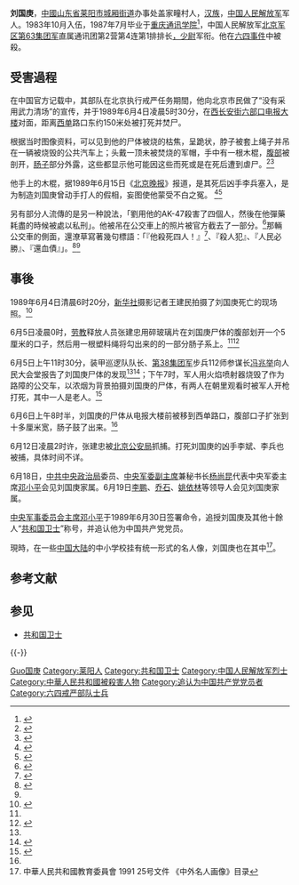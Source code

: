 {{Third-party|time=2018-08-17}}
{{军人
|name = 刘国庚
|image name =
|width = 
|图片简介  = 
|job =军人 
|job-1 = 
|job-2 = 
|job-3 =
|period = 
|period-1 = 
|period-2 = 
|period-3 = 
|birthname = 
|other_names = 
|foreign_names =
|english_names = Liu Guogeng
|Sex = 男
|date of birth = {{Birth date|1964|1|25}}
|place of birth = {{PRC}}[[山东省|山东省]][[莱阳市|莱阳市]]
|date of death = {{Death date and age|1989|6|4|1964|1|1}}
|place of death = {{PRC}}[[北京市|北京市]][[西城区|西城区]][[西长安街|西长安街]]
|nationality = {{PRC}}
|residence =
|languages = [[汉语|汉语]]
|height =1.69米
|weight =
|party ={{中国共青团}}（1983年）<br>{{中国共产党}}（追认） 
|rank = [[File:Shao_Wei_(PLAGF_OF-1_Type_88).gif|24px]][[中国人民解放军|中国人民解放军]][[少尉|少尉]]
|spouse = 
|relatives = 
|educate = 
* 莱阳[[盖家疃小学|盖家疃小学]]
* [[莱阳市第九中学|莱阳市第九中学]]（1983年6月毕业）
* [[重庆通讯学院|重庆通讯学院]]（1987年7月毕业）
|past =
* [[中国人民解放军|中国人民解放军]][[北京军区|北京军区]][[中国人民解放军陆军第六十三集团军|陸軍第63集团军]]直属通讯团第2营第4连第1排少尉排长
|work = 
|award =共和国卫士
|rankrecord = 
}}

'''刘国庚'''{{BD|1964年|1月25日|1989年|6月4日|catIdx=L刘国庚}}，[[中國|中國]][[山东省|山东省]][[莱阳市|莱阳市]][[城厢街道_(莱阳市)|城厢街道]]办事处盖家疃村人，[[汉族|汉族]]，[[中国人民解放军|中国人民解放军]]军人。1983年10月入伍，1987年7月毕业于[[中国人民解放军陆军工程大学通信士官学校|重庆通讯学院]]<ref name=":0">{{Cite book|title=共和国卫士 刘国庚|last=中共山东省委宣传部 中共莱阳市委宣传部|publisher=山东人民出版社|year=1989年9月|isbn=7-209-00536-6|location=|pages=79|first=}}</ref>，中国人民解放军[[中国人民解放军北京军区|北京军区]][[中国人民解放军陆军第七十七集团军|第63集团军]]直属通讯团第2营第4连第1排排长[[少尉|，少尉]]军衔。他在[[六四事件|六四事件]]中被殺。

== 受害過程 ==
在中国官方记载中，其部队在北京执行戒严任务期間，他向北京市民做了“没有采用武力清场”的宣传，并于1989年6月4日凌晨5时30分，在[[西长安街|西长安街]][[六部口|六部口]][[北京电报大楼|电报大楼]]对面，距离[[西单|西单]]路口东约150米处被打死并焚尸。

根据当时图像资料，可以见到他的尸体被烧的枯焦，呈跪状，脖子被套上绳子并吊在一辆被烧毁的公共汽车上；头戴一顶未被焚烧的军帽，手中有一根木棍，[[腹部|腹部]]被剖开，[[腸|肠子]]部分外露，这些都显示他可能因这些而死或是在死后遭到虐尸。<ref>{{cite AV media | url=https://www.youtube.com/watch?v=-LGrr8C0oOM | title=《飘扬，共和国的旗帜——平息北京反革命暴乱纪实》 | publisher=解放军总政治部 | access-date=2014-06-07 | archive-date=2016-03-25 | archive-url=https://web.archive.org/web/20160325215540/https://www.youtube.com/watch?v=-LGrr8C0oOM | dead-url=no }}</ref><ref>{{cite journal | title=共和国卫士——劉國庚 | author=姬瑞亭 | journal=《解放军画报》 | volume=平息反革命暴乱 保卫人民共和国特辑|date=1989年8月}}</ref>

他手上的木棍，据1989年6月15日《[[北京晚报|北京晚报]]》报道，是其死后凶手李兵塞入，是为制造刘国庚曾动手打人的假相，妄图使他蒙受不白之冤。 <ref>{{cite book | title=《共和国卫士英烈集》 | publisher=中国卓越出版公司 | author=涂国之，张忠顺，杨长林，高博焰 | year=1989年 | pages=16頁 | isbn=7800711471 | chapter=报国寸心坚似铁——记共和国的忠诚卫士刘国庚}}</ref><ref>{{Cite web|title=刘国庚|url=http://g.xker.com/38280.html|accessdate=|author=新客网|date=2007-11-05|format=|publisher=|language=中文|archive-date=2021-02-09|archive-url=https://web.archive.org/web/20210209024452/http://g.xker.com/38280.html}}</ref>

{{External media
| float  = right
| width  = 300px
| image1 = [http://web.archive.org/web/20190726041701/https://64memo.com/b5/1457.htm 被吊在公車上的士兵及公車側面的標語]
}}
另有部分人流傳的是另一种說法，「劉用他的AK-47殺害了四個人，然後在他彈藥耗盡的時候被處以私刑」。他被吊在公交車上的照片被官方截去了一部分。<ref>{{Cite book|title=北京风波纪实|url=https://archive.org/details/thetruthaboutbei00liji|publisher=北京出版社|year=1989年8月|isbn=7-200-00926-1|pages=[https://archive.org/details/thetruthaboutbei00liji/page/60 60]}}</ref>那輛公交車的側面，還潦草寫著幾句標語：「『他殺死四人！』<ref>{{Cite book|title=共和国卫士之歌——首都戒严部队英模事迹报告文学集. 北京|publisher=解放军出版社|year=1989年10月|pages=42|isbn=7-5065-1148-7}}</ref>、『殺人犯』、『人民必勝』、『還血債』」。<ref>{{Cite book|title=重返天安門：在失憶的人民共和國，追尋六四的歷史真相|last=Lim|first=Louisa|publisher=八旗文化／遠足文化事業股份有限公司|year=2019年5月|isbn=9789578654648|location=|pages=}}</ref><ref name=":1" />

== 事後 ==
1989年6月4日清晨6时20分，[[新华社|新华社]]摄影记者王建民拍摄了刘国庚死亡的现场照。<ref name=":2">{{Cite book|title=共和国卫士之歌——首都戒严部队英模事迹报告文学集|last=|first=|publisher=解放军出版社|year=1989年10月|isbn=7-5065-1148-7|location=北京|pages=35}}</ref>

6月5日凌晨0时，[[劳动教养|劳教]]释放人员张建忠用碎玻璃片在刘国庚尸体的腹部划开一个5厘米的口子，然后用一根塑料绳将勾出来的的一部分肠子系上。<ref name=":2" /><ref>{{Cite news|url=http://www.laoziliao.net/rmrb/1989-06-14-2#831946|title=在西长安街残酷凌辱被害解放军战士 群众要求严惩暴徒张建忠|author=|date=1989-06-14|work=人民日报|publisher=人民日报|accessdate=|language=|format=|archive-date=2020-02-19|archive-url=https://web.archive.org/web/20200219090605/http://www.laoziliao.net/rmrb/1989-06-14-2#831946|dead-url=no}}</ref>

6月5日上午11时30分，装甲巡逻队队长、[[中国人民解放军陆军第八十二集团军|第38集团军]]步兵112师参谋长[[冯兆举|冯兆举]]向人民大会堂报告了刘国庚尸体的发现<ref name=":0" /><ref>{{Cite book|title=捍卫社会主义共和国|pages=314-315|last=总政治部宣传部|first=解放军报编辑部|publisher=长征出版社|isbn=7-80015-090-9|location=}}</ref>；下午7时，军人用火焰喷射器烧毁了作为路障的公交车，以浓烟为背景拍摄刘国庚的尸体，有两人在朝里观看时被军人开枪打死，其中一人是老人。<ref name=":1">{{Cite book|title=中国改革年代的政治斗争|last=杨继绳|first=|publisher=Excellent Culture Press(Hong Kong)|year=2004年11月|isbn=962-675-803-1|location=香港|pages=435-438}}</ref>

6月6日上午8时半，刘国庚的尸体从电报大楼前被移到西单路口，腹部口子扩张到十多厘米宽，肠子鼓了出来。<ref name=":1" />

6月12日凌晨2时许，张建忠被[[北京市公安局|北京公安局]]抓捕。打死刘国庚的凶手李斌、李兵也被捕，具体时间不详。

6月18日，[[中国共产党中央政治局|中共中央政治局]]委员、[[中国共产党中央军事委员会副主席|中央军委副主席]]兼秘书长[[杨尚昆|杨尚昆]]代表中央军委主席[[邓小平|邓小平]]会见刘国庚家属。6月19日[[李鹏|李鹏]]、[[乔石|乔石]]、[[姚依林|姚依林]]等领导人会见刘国庚家属。

[[中国共产党中央军事委员会主席|中央军事委员会主席]][[邓小平|邓小平]]于1989年6月30日签署命令，追授刘国庚及其他十餘人“[[共和国卫士|共和国卫士]]”称号，并追认他为中国共产党党员。

現時，在一些[[中国大陆|中国大陆]]的中小学校挂有统一形式的名人像，刘国庚也在其中<ref>中華人民共和國教育委員會 1991 25号文件 《中外名人画像》目录</ref>。

== 参考文献 ==
{{Reflist|2}}

== 参见 ==
* [[共和国卫士|共和国卫士]]

{{-}}
{{六四事件}}

{{Authority control}}
{{DEFAULTSORT:Liu刘}}
[[Category:刘姓|Guo国庚]]
[[Category:莱阳人|Category:莱阳人]]
[[Category:共和国卫士|Category:共和国卫士]]
[[Category:中国人民解放军烈士|Category:中国人民解放军烈士]]
[[Category:中華人民共和國被殺害人物|Category:中華人民共和國被殺害人物]]
[[Category:追认为中国共产党党员者|Category:追认为中国共产党党员者]]
[[Category:六四戒严部队士兵|Category:六四戒严部队士兵]]